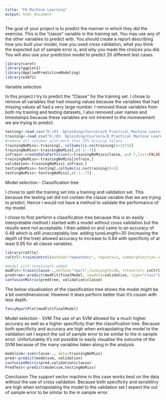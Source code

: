 ---
title: "PA_Machine Learning"
output: html_document
---

The goal of your project is to predict the manner in which they did the exercise. This is the "classe" variable in the training set. You may use any of the other variables to predict with. You should create a report describing how you built your model, how you used cross validation, what you think the expected out of sample error is, and why you made the choices you did. You will also use your prediction model to predict 20 different test cases.

```{r load packages, message=FALSE, warning=FALSE, include=FALSE, paged.print=FALSE}
library(caret)
library(ggplot2)
library(AppliedPredictiveModeling)
library(e1071)
```
Variable selection

In this project I try to predict the "Classe" for the training set. I chose to remove all variables that had missing values because the variables that had missing values all had a very large  number. I removed these variables from both my training and testing datasets, I also removed user names and timestamps because these variables are not inherent to the momevement we are trying to predict.

```{r load data}
testing<-read.csv("D:/03. Opleiding/Coursera/8_Practical Machine Learning/Practical_Machine_learning/pml-testing.csv", header=TRUE, sep=",",na.strings=c("","NA","#DIV/0!"))
training<-read.csv("D:/03. Opleiding/Coursera/8_Practical Machine Learning/Practical_Machine_learning/pml-training.csv",header=TRUE,sep=",",na.strings=c("","NA","#DIV/0!"))
#remove all columns with more than 25% missing values
trainingNoMiss<-training[, colSums(is.na(training))<14716]
trainingNoMiss<-trainingNoMiss[,c(-1:-7)]
inTrain<-createDataPartition(y=trainingNoMiss$classe, p=0.7,list=FALSE)
trainingNoMiss<-trainingNoMiss[inTrain,]
validation<-trainingNoMiss[-inTrain,]
testingNoMiss<-testing[,colSums(is.na(training))<1]
testingNoMiss<-testingNoMiss[,c(-1:-7)]
```
 Model selection - Classification tree
 
 I chose to split the training set into a training and validation set. This because the testing set did not contain the classe variable that we are trying to predict. Hence I would not have a method to validate the performance of my model.
 
 I chose to first perform a  classification tree because this is an easily interpretable method.I started with a model without cross validation but the results were not acceptable. I then added cv and came to an accuracy of 0.48 which is still unacceptably low. adding tuneLength=30 (increasing the depth of the tree)
 allowed accuracy to increase to 0.84 with specificity of at least 0.95 for all classe variables. 
```{r classification tree, message=FALSE, warning=FALSE}
library(rattle)
cvCtrl<-trainControl(method="repeatedcv", repeats=3, summaryFunction = multiClassSummary, classProbs = TRUE) #set multiclasssummary because there are more than two classes.

#model with tunelength added 
modFit<-train(classe~.,method="rpart",tuneLength=30, trControl= cvCtrl,data=trainingNoMiss)
predtree<-predict(modFit$finalModel, newdata=validation, type="class")
confusionMatrix(predtree, validation$classe)


```
The below visualisation of the classification tree shows the model might be a bit overidmensional. However it does perform better than it's cousin with less depth.

```{r visualisatie, message=FALSE, warning=FALSE}
fancyRpartPlot(modFit$finalModel)
```
 
 Model selection - SVM
 The use of an SVM allowed for a much higher accurary as well as a higher specificity than the classification tree. Because both specificity and accuracy are high when extrapolating the model to the validation set I expect the out of sample error to be similar to the in sample error. Unfortunately it's not possible to easily visualise the outcome of the SVM because of the many variables taken along in the analysis.

```{r SVM, message=FALSE, warning=FALSE}
modelsvm<-svm(classe~., data=trainingNoMiss)
pred<-predict(modelsvm, validation)
confusionMatrix(pred,validation$classe)
PredTest<-predict(modelsvm,testingNoMiss)

```

Conclusion
The support vector machine in this case works best on the data without the use of cross validation. Because both specificity and sensititivy are high when extrapolating the model to the validation set I expect the out of sample error to be similar to the in sample error.

